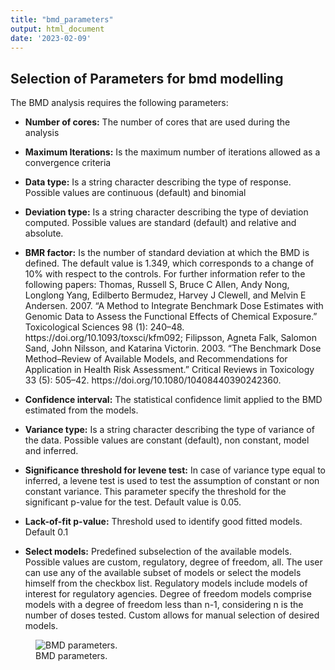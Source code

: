 ```yaml
---
title: "bmd_parameters"
output: html_document
date: '2023-02-09'
---
```


## Selection of Parameters for bmd modelling

The BMD analysis requires the following parameters: 

- **Number of cores:** The number of cores that are used during the analysis
- **Maximum Iterations:** Is the maximum number of iterations allowed as a convergence criteria
- **Data type:** Is a string character describing the type of response. Possible values are continuous (default) and binomial
- **Deviation type:** Is a string character describing the type of deviation computed. Possible values are standard (default) and relative and absolute. 
- **BMR factor:** Is the number of standard deviation at which the BMD is defined. The default value is 1.349, which corresponds to a change of 10% with respect to the controls. For further information refer to the following papers: Thomas, Russell S, Bruce C Allen, Andy Nong, Longlong Yang, Edilberto Bermudez, Harvey J Clewell, and Melvin E Andersen. 2007. “A Method to Integrate Benchmark Dose Estimates with Genomic Data to Assess the Functional Effects of Chemical Exposure.” Toxicological Sciences 98 (1): 240–48. https://doi.org/10.1093/toxsci/kfm092; Filipsson, Agneta Falk, Salomon Sand, John Nilsson, and Katarina Victorin. 2003. “The Benchmark Dose Method--Review of Available Models, and Recommendations for Application in Health Risk Assessment.” Critical Reviews in Toxicology 33 (5): 505–42. https://doi.org/10.1080/10408440390242360.

- **Confidence interval:** The statistical confidence limit applied to the BMD estimated from the models.  
- **Variance type:** Is a string character describing the type of variance of the data. Possible values are constant (default), non constant, model and inferred.
- **Significance threshold for levene test:** In case of variance type equal to inferred, a levene test is used to test the assumption of constant or non constant variance. This parameter specify the threshold for the significant p-value for the test. Default value is 0.05.
- **Lack-of-fit p-value:** Threshold used to identify good fitted models. Default 0.1
- **Select models:** Predefined subselection of the available models. Possible values are custom, regulatory, degree of freedom, all. The user can use any of the available subset of models or select the models himself from the checkbox list. Regulatory models include models of interest for regulatory agencies. Degree of freedom models comprise models with a degree of freedom less than n-1, considering n is the number of doses tested. Custom allows for manual selection of desired models.

![BMD parameters.](imgs/bmd_analysis/bmd_parameters.png)



